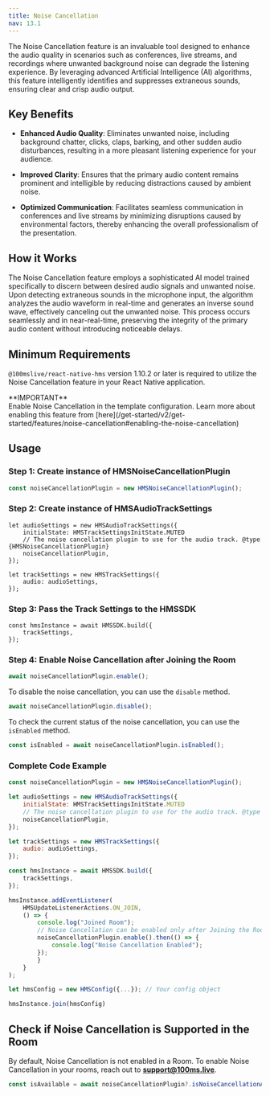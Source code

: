 ```yaml
---
title: Noise Cancellation
nav: 13.1
---
```


The Noise Cancellation feature is an invaluable tool designed to enhance the audio quality in scenarios such as conferences, live streams, and recordings where unwanted background noise can degrade the listening experience. By leveraging advanced Artificial Intelligence (AI) algorithms, this feature intelligently identifies and suppresses extraneous sounds, ensuring clear and crisp audio output.

## Key Benefits

- **Enhanced Audio Quality**: Eliminates unwanted noise, including background chatter, clicks, claps, barking, and other sudden audio disturbances, resulting in a more pleasant listening experience for your audience.

- **Improved Clarity**: Ensures that the primary audio content remains prominent and intelligible by reducing distractions caused by ambient noise.

- **Optimized Communication**: Facilitates seamless communication in conferences and live streams by minimizing disruptions caused by environmental factors, thereby enhancing the overall professionalism of the presentation.

## How it Works

The Noise Cancellation feature employs a sophisticated AI model trained specifically to discern between desired audio signals and unwanted noise. Upon detecting extraneous sounds in the microphone input, the algorithm analyzes the audio waveform in real-time and generates an inverse sound wave, effectively canceling out the unwanted noise. This process occurs seamlessly and in near-real-time, preserving the integrity of the primary audio content without introducing noticeable delays.

## Minimum Requirements

`@100mslive/react-native-hms` version 1.10.2 or later is required to utilize the Noise Cancellation feature in your React Native application.

<Note type='warning'>
**IMPORTANT** <br/>
Enable Noise Cancellation in the template configuration. Learn more about enabling this feature from [here](/get-started/v2/get-started/features/noise-cancellation#enabling-the-noise-cancellation)
</Note>


## Usage

<div className="steps-container">

### Step 1: Create instance of HMSNoiseCancellationPlugin

```js
const noiseCancellationPlugin = new HMSNoiseCancellationPlugin();
```

### Step 2: Create instance of HMSAudioTrackSettings

```js{4}
let audioSettings = new HMSAudioTrackSettings({
    initialState: HMSTrackSettingsInitState.MUTED
    // The noise cancellation plugin to use for the audio track. @type {HMSNoiseCancellationPlugin}
    noiseCancellationPlugin,
});

let trackSettings = new HMSTrackSettings({
    audio: audioSettings,
});
```

### Step 3: Pass the Track Settings to the HMSSDK

```js{2}
const hmsInstance = await HMSSDK.build({
    trackSettings,
});
```

### Step 4: Enable Noise Cancellation after Joining the Room

```js
await noiseCancellationPlugin.enable();
```

To disable the noise cancellation, you can use the `disable` method.

```js
await noiseCancellationPlugin.disable();
```

To check the current status of the noise cancellation, you can use the `isEnabled` method.

```js
const isEnabled = await noiseCancellationPlugin.isEnabled();
```


### Complete Code Example

```js
const noiseCancellationPlugin = new HMSNoiseCancellationPlugin();

let audioSettings = new HMSAudioTrackSettings({
    initialState: HMSTrackSettingsInitState.MUTED
    // The noise cancellation plugin to use for the audio track. @type {HMSNoiseCancellationPlugin}
    noiseCancellationPlugin,
});

let trackSettings = new HMSTrackSettings({
    audio: audioSettings,
});

const hmsInstance = await HMSSDK.build({
    trackSettings,
});

hmsInstance.addEventListener(
    HMSUpdateListenerActions.ON_JOIN,
    () => {
        console.log("Joined Room");
        // Noise Cancellation can be enabled only after Joining the Room
        noiseCancellationPlugin.enable().then(() => {
            console.log("Noise Cancellation Enabled");
        });
        }
    }
);

let hmsConfig = new HMSConfig({...}); // Your config object

hmsInstance.join(hmsConfig)
```
</div>

## Check if Noise Cancellation is Supported in the Room

By default, Noise Cancellation is not enabled in a Room. To enable Noise Cancellation in your rooms, reach out to **support@100ms.live**.

```js
const isAvailable = await noiseCancellationPlugin?.isNoiseCancellationAvailable();
```
